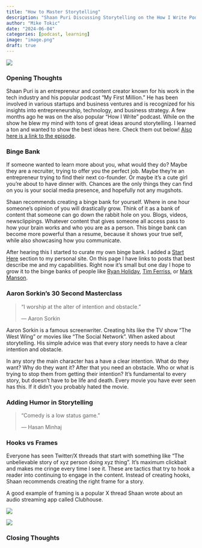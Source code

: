 ```yaml
---
title: "How to Master Storytelling"
description: "Shaan Puri Discussing Storytelling on the How I Write Podcast"
author: "Mike Tokic"
date: "2024-06-04"
categories: [podcast, learning]
image: "image.png"
draft: true
---
```


![](./image.png)

### Opening Thoughts

Shaan Puri is an entrepreneur and content creator known for his work in the tech industry and his popular podcast "My First Million." He has been involved in various startups and business ventures and is recognized for his insights into entrepreneurship, technology, and business strategy. A few months ago he was on the also popular "How I Write" podcast. While on the show he blew my mind with tons of great ideas around storytelling. I learned a ton and wanted to show the best ideas here. Check them out below! [Also here is a link to the episode](https://www.youtube.com/watch?v=Z2BnqYArwaw&list=PLrxUIdme2aVnB6z5BwgIJx0rJjKrl7Qlc&index=12). 

### Binge Bank

If someone wanted to learn more about you, what would they do? Maybe they are a recruiter, trying to offer you the perfect job. Maybe they're an entrepreneur trying to find their next co-founder. Or maybe it's a cute girl you're about to have dinner with. Chances are the only things they can find on you is your social media presence, and hopefully not any mugshots. 

Shaan recommends creating a binge bank for yourself. Where in one hour someone's opinion of you will drastically grow. Think of it as a bank of content that someone can go down the rabbit hole on you. Blogs, videos, newsclippings. Whatever content that gives someone all access pass to how your brain works and who you are as a person. This binge bank can become more powerful than a resume, because it shows your true self, while also showcasing how you communicate. 

After hearing this I started to curate my own binge bank. I added a [Start Here](https://mftokic.github.io/start_here.html) section to my personal site. On this page I have links to posts that best describe me and my capabilities. Right now it's small but one day I hope to grow it to the binge banks of people like [Ryan Holiday](https://ryanholiday.net/best-articles/), [Tim Ferriss](https://tim.blog/new-start-here/), or [Mark Manson](https://markmanson.net/articles). 

### Aaron Sorkin's 30 Second Masterclass

> "I worship at the alter of intention and obstacle."
> 
> — Aaron Sorkin

Aaron Sorkin is a famous screenwriter. Creating hits like the TV show "The West Wing" or movies like "The Social Network". When asked about storytelling. His simple advice was that every story needs to have a clear intention and obstacle. 

In any story the main character has a have a clear intention. What do they want? Why do they want it? After that you need an obstacle. Who or what is trying to stop them from getting their intention? It's fundamental to every story, but doesn't have to be life and death. Every movie you have ever seen has this. If it didn't you probably hated the movie. 

### Adding Humor in Storytelling

> "Comedy is a low status game."
>
> — Hasan Minhaj 


### Hooks vs Frames

Everyone has seen Twitter/X threads that start with something like "The unbelievable story of xyz person doing xyz thing". It's maximum clickbait and makes me cringe every time I see it. These are tactics that try to hook a reader into continuing to engage in the content. Instead of creating hooks, Shaan recommends creating the right frame for a story. 

A good example of framing is a popular X thread Shaan wrote about an audio streaming app called Clubhouse. 

![](./image2.png)

![](./image3.png)

### Closing Thoughts

